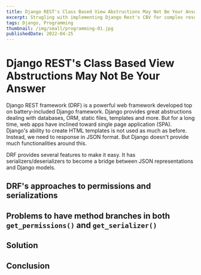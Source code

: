 ```yaml
---
title: Django REST's Class Based View Abstructions May Not Be Your Answer
excerpt: Strugling with implementing Django Rest's CBV for complex resources? You may use it incorrectly.
tags: Django, Programming
thumbnail: /img/small/programming-01.jpg
publishedDate: 2022-04-25
---
```


# Django REST's Class Based View Abstructions May Not Be Your Answer

Django REST framework (DRF) is a powerful web framework
developed top on battery-included Django framework.
Django provides great abstructions dealing with
databases, ORM, static files, templates and more.
But for a long time, web apps have inclined toward
single page application (SPA).
Django's ability to create HTML templates is not used as much as before.
Instead, we need to response in JSON format.
But Django doesn't provide much functionalities around this.

DRF provides several features to make it easy.
It has serializers/deserializers to become a bridge
between JSON representations and Django models.

## DRF's approaches to permissions and serializations

## Problems to have method branches in both `get_permissions()` and `get_serializer()`

## Solution

## Conclusion

